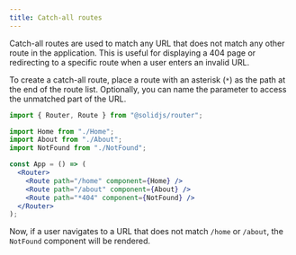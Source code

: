```yaml
---
title: Catch-all routes
---
```


Catch-all routes are used to match any URL that does not match any other route in the application. 
This is useful for displaying a 404 page or redirecting to a specific route when a user enters an invalid URL.

To create a catch-all route, place a route with an asterisk (`*`) as the path at the end of the route list.
Optionally, you can name the parameter to access the unmatched part of the URL.

```jsx
import { Router, Route } from "@solidjs/router";

import Home from "./Home";
import About from "./About";
import NotFound from "./NotFound";

const App = () => (
  <Router>
    <Route path="/home" component={Home} />
    <Route path="/about" component={About} />
    <Route path="*404" component={NotFound} />
  </Router>
);
```

Now, if a user navigates to a URL that does not match `/home` or `/about`, the `NotFound` component will be rendered.

